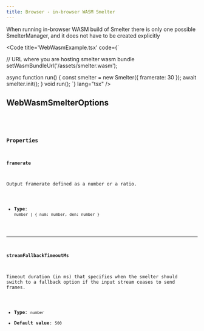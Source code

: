 ```yaml
---
title: Browser - in-browser WASM Smelter
---
```


When running in-browser WASM build of Smelter there is only one possible SmelterManager, and it 
does not have to be created explicitly

<Code title='WebWasmExample.tsx' code={`

// URL where you are hosting smelter wasm bundle
setWasmBundleUrl('/assets/smelter.wasm');

async function run() {
    const smelter = new Smelter({ framerate: 30 });
    await smelter.init();
}
void run();
`} lang="tsx" />

## WebWasmSmelterOptions

<CollapsibleDetails summaryTitle='Type definitions' open>
<Code code={`
  type Framerate = {
    num: number;
    den: number;
  };
  type WebWasmSmelterOptions = {
    framerate?: Framerate | number;
    streamFallbackTimeoutMs?: number;
  };
`} lang='tsx' />
</CollapsibleDetails>

### Properties

#### framerate

Output framerate defined as a number or a ratio.

- **Type**: `number | { num: number, den: number }`

---

#### streamFallbackTimeoutMs 

Timeout duration (in ms) that specifies when the smelter should switch to a fallback option if the input stream ceases to send frames.

- **Type**: `number`
- **Default value**: `500`
